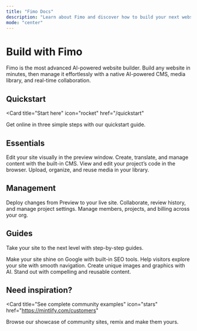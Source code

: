 ```yaml
---
title: "Fimo Docs"
description: "Learn about Fimo and discover how to build your next website"
mode: "center"
---
```


# Build with Fimo
Fimo is the most advanced AI-powered website builder. Build any website in minutes, then manage it effortlessly with a native AI-powered CMS, media library, and real-time collaboration.

## Quickstart

<Card
  title="Start here"
  icon="rocket"
  href="/quickstart"
>
  Get online in three simple steps with our quickstart guide.
</Card>

## Essentials

<Columns cols={2}>
  <Card
    title="Preview"
    icon="arrow-pointer"
    href="/preview/overview"
  >
    Edit your site visually in the preview window.
  </Card>
  <Card
    title="Content"
    icon="pen-to-square"
    href="/content/overview"
  >
    Create, translate, and manage content with the built-in CMS.
  </Card>
  <Card
    title="Code"
    icon="code"
    href="/code/overview"
  >
    View and edit your project’s code in the browser.
  </Card>
  <Card
    title="Assets"
    icon="photo-film"
    href="/assets/overview"
  >
    Upload, organize, and reuse media in your library.
  </Card>
</Columns>

## Management

<Columns cols={3}>
  <Card
    title="Publish"
    icon="rocket"
    href="/publish/overview"
  >
    Deploy changes from Preview to your live site.
  </Card>
  <Card
    title="Project"
    icon="diagram-project"
    href="/project/overview"
  >
    Collaborate, review history, and manage project settings.
  </Card>
  <Card
    title="Organization"
    icon="users-gear"
    href="/organization/overview"
  >
    Manage members, projects, and billing across your org.
  </Card>
</Columns>

## Guides

Take your site to the next level with step-by-step guides.

<Columns cols={2}>
  <Card
    title="Optimize your SEO"
    icon="magnifying-glass"
    href="/essentials/markdown"
  >
    Make your site shine on Google with built-in SEO tools.
  </Card>
  <Card
    title="Set up navigation"
    icon="map"
    href="/essentials/code"
  >
    Help visitors explore your site with smooth navigation.
  </Card>
  <Card
    title="Generate outstanding visuals"
    icon="panorama"
    href="/essentials/images"
  >
    Create unique images and graphics with AI.
  </Card>
  <Card
    title="Write better content"
    icon="quote-left"
    href="/essentials/reusable-snippets"
  >
    Stand out with compelling and reusable content.
  </Card>
</Columns>

## Need inspiration?

<Card
  title="See complete community examples"
  icon="stars"
  href="https://mintlify.com/customers"
>
  Browse our showcase of community sites, remix and make them yours.
</Card>